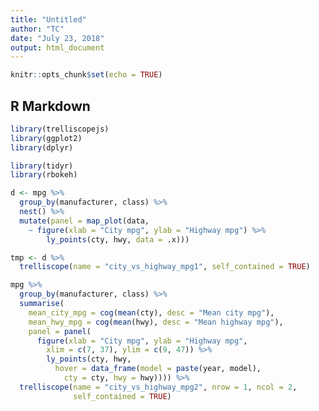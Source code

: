 ```yaml
---
title: "Untitled"
author: "TC"
date: "July 23, 2018"
output: html_document
---
```


```r
knitr::opts_chunk$set(echo = TRUE)
```

## R Markdown


```r
library(trelliscopejs)
library(ggplot2)
library(dplyr)

library(tidyr)
library(rbokeh)

d <- mpg %>%
  group_by(manufacturer, class) %>%
  nest() %>%
  mutate(panel = map_plot(data,
    ~ figure(xlab = "City mpg", ylab = "Highway mpg") %>%
        ly_points(cty, hwy, data = .x)))

tmp <- d %>%
  trelliscope(name = "city_vs_highway_mpg1", self_contained = TRUE)
```


```r
mpg %>%
  group_by(manufacturer, class) %>%
  summarise(
    mean_city_mpg = cog(mean(cty), desc = "Mean city mpg"),
    mean_hwy_mpg = cog(mean(hwy), desc = "Mean highway mpg"),
    panel = panel(
      figure(xlab = "City mpg", ylab = "Highway mpg",
        xlim = c(7, 37), ylim = c(9, 47)) %>%
        ly_points(cty, hwy,
          hover = data_frame(model = paste(year, model),
            cty = cty, hwy = hwy)))) %>%
  trelliscope(name = "city_vs_highway_mpg2", nrow = 1, ncol = 2,
              self_contained = TRUE)
```

